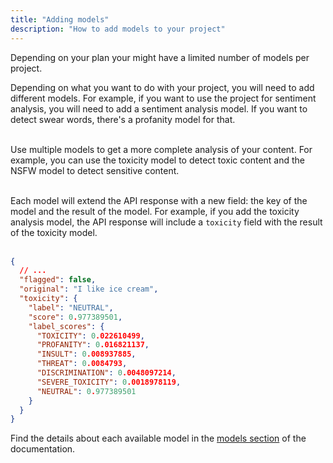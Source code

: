 ```yaml
---
title: "Adding models"
description: "How to add models to your project"
---
```


<Note>
  Depending on your plan your might have a limited number of models per project.
</Note>

Depending on what you want to do with your project, you will need to add different models. For example, if you want to use the project for sentiment analysis, you will need to add a sentiment analysis model. If you want to detect swear words, there's a profanity model for that.<br></br>

Use multiple models to get a more complete analysis of your content. For example, you can use the toxicity model to detect toxic content and the NSFW model to detect sensitive content. <br></br>

Each model will extend the API response with a new field: the key of the model and the result of the model. For example, if you add the toxicity analysis model, the API response will include a `toxicity` field with the result of the toxicity model.<br></br>

```json
{
  // ...
  "flagged": false,
  "original": "I like ice cream",
  "toxicity": {
    "label": "NEUTRAL",
    "score": 0.977389501,
    "label_scores": {
      "TOXICITY": 0.022610499,
      "PROFANITY": 0.016821137,
      "INSULT": 0.008937885,
      "THREAT": 0.0084793,
      "DISCRIMINATION": 0.0048097214,
      "SEVERE_TOXICITY": 0.0018978119,
      "NEUTRAL": 0.977389501
    }
  }
}
```

Find the details about each available model in the [models section](/models/overview) of the documentation. <br></br>

